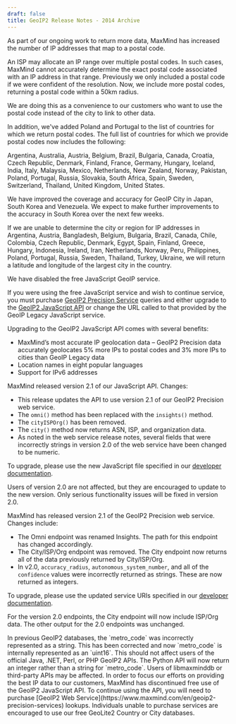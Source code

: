 ```yaml
---
draft: false
title: GeoIP2 Release Notes - 2014 Archive
---
```


<ReleaseNote date="2014-12-16" title="More IPs mapped to postal codes">
As part of our ongoing work to return more data, MaxMind has increased the
number of IP addresses that map to a postal code.

An ISP may allocate an IP range over multiple postal codes. In such cases,
MaxMind cannot accurately determine the exact postal code associated with an IP
address in that range. Previously we only included a postal code if we were
confident of the resolution. Now, we include more postal codes, returning a
postal code within a 50km radius.

We are doing this as a convenience to our customers who want to use the postal
code instead of the city to link to other data.

In addition, we've added Poland and Portugal to the list of countries for which
we return postal codes. The full list of countries for which we provide postal
codes now includes the following:

Argentina, Australia, Austria, Belgium, Brazil, Bulgaria, Canada, Croatia,
Czech Republic, Denmark, Finland, France, Germany, Hungary, Iceland, India,
Italy, Malaysia, Mexico, Netherlands, New Zealand, Norway, Pakistan, Poland,
Portugal, Russia, Slovakia, South Africa, Spain, Sweden, Switzerland, Thailand,
United Kingdom, United States.
</ReleaseNote>

<ReleaseNote date="2014-11-25" title="Improvements to accuracy in Japan, South Korea and Venezuela and change in lat/lon returned">
We have improved the coverage and accuracy for GeoIP City in Japan, South Korea
and Venezuela. We expect to make further improvements to the accuracy in South
Korea over the next few weeks.

If we are unable to determine the city or region for IP addresses in Argentina,
Austria, Bangladesh, Belgium, Bulgaria, Brazil, Canada, Chile, Colombia, Czech
Republic, Denmark, Egypt, Spain, Finland, Greece, Hungary, Indonesia, Ireland,
Iran, Netherlands, Norway, Peru, Philippines, Poland, Portugal, Russia, Sweden,
Thailand, Turkey, Ukraine, we will return a latitude and longitude of the
largest city in the country.
</ReleaseNote>

<ReleaseNote date="2014-11-19" title="Free JavaScript service discontinued">
We have disabled the free JavaScript GeoIP service.

If you were using the free JavaScript service and wish to continue service, you
must purchase [GeoIP2 Precision
Service](https://www.maxmind.com/en/geoip2-precision-services) queries and
either upgrade to the [GeoIP2 JavaScript
API](/geoip/geolocate-an-ip/client-side-javascript) or change the URL called to
that provided by the GeoIP Legacy JavaScript service.

Upgrading to the GeoIP2 JavaScript API comes with several benefits:

- MaxMind’s most accurate IP geolocation data – GeoIP2 Precision data accurately
geolocates 5% more IPs to postal codes and 3% more IPs to cities than GeoIP
Legacy data
- Location names in eight popular languages
- Support for IPv6 addresses
</ReleaseNote>

<ReleaseNote date="2014-07-18" title="GeoIP2 JavaScript v2.1">
MaxMind released version 2.1 of our JavaScript API. Changes:

- This release updates the API to use version 2.1 of our GeoIP2 Precision web
service.
- The `omni()` method has been replaced with the `insights()` method.
- The `cityISPOrg()` has been removed.
- The `city()` method now returns ASN, ISP, and organization data.
- As noted in the web service release notes, several fields that were
incorrectly strings in version 2.0 of the web service have been changed to be
numeric.

To upgrade, please use the new JavaScript file specified in our [developer
documentation](/geoip/geolocate-an-ip/client-side-javascript).

Users of version 2.0 are not affected, but they are encouraged to update to the
new version. Only serious functionality issues will be fixed in version 2.0.
</ReleaseNote>

<ReleaseNote date="2014-07-18" title="GeoIP2 Precision Web Service v2.1">
MaxMind has released version 2.1 of the GeoIP2 Precision web service. Changes
include:

- The Omni endpoint was renamed Insights. The path for this endpoint has
changed accordingly.
- The City/ISP/Org endpoint was removed. The City endpoint now returns all of
the data previously returned by City/ISP/Org.
- In v2.0, `accuracy_radius`, `autonomous_system_number`, and all of the
`confidence` values were incorrectly returned as strings. These are now
returned as integers.

To upgrade, please use the updated service URIs specified in our [developer
documentation](/geoip/docs/web-services/requests).

For the version 2.0 endpoints, the City endpoint will now include ISP/Org data.
The other output for the 2.0 endpoints was unchanged.
</ReleaseNote>

<ReleaseNote date="2014-04-01" title="Type Change to GeoIP2 Metro Code Field">
In previous GeoIP2 databases, the `metro_code` was incorrectly represented as a
string. This has been corrected and now `metro_code` is internally represented
as an `uint16`. This should not affect users of the official Java, .NET, Perl,
or PHP GeoIP2 APIs. The Python API will now return an integer rather than a
string for `metro_code`. Users of libmaxminddb or third-party APIs may be
affected.
</ReleaseNote>

<ReleaseNote date="2014-01-21" title="Free use of the GeoIP2 JavaScript API has been discontinued">
In order to focus our efforts on providing the best IP data to our customers,
MaxMind has discontinued free use of the GeoIP2 JavaScript API. To continue
using the API, you will need to purchase [GeoIP2 Web
Service](https://www.maxmind.com/en/geoip2-precision-services) lookups.
Individuals unable to purchase services are encouraged to use our free GeoLite2
Country or City databases.
</ReleaseNote>
